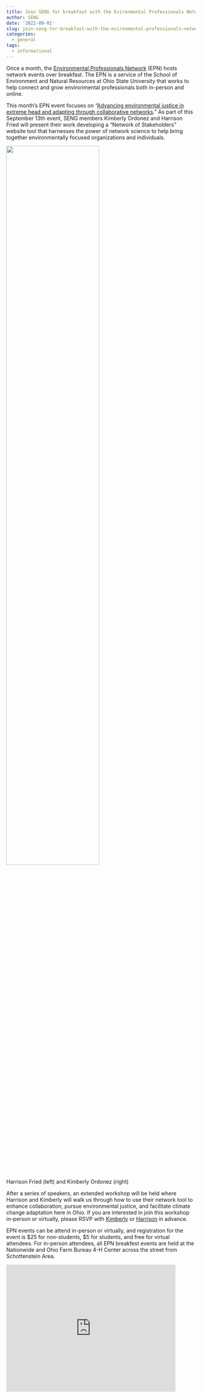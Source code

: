 ```yaml
---
title: Join SENG for breakfast with the Evironmental Professionals Network
author: SENG
date: '2022-09-01'
slug: join-seng-for-breakfast-with-the-evironmental-professionals-network
categories:
  - general
tags:
  - informational
---
```


Once a month, the [Environmental Professionals Network](https://epn.osu.edu/getting-started) (EPN) hosts network events over breakfast. The EPN is a service of the School of Environment and Natural Resources at Ohio State University that works to help connect and grow environmental professionals both in-person and online. 

This month's EPN event focuses on "[Advancing environmental justice in extreme head and adapting through collaborative networks](https://epn.osu.edu/events/epn-breakfast-september-13-2022-advancing-environmental-justice-extreme-heat-and-adapting)." As part of this September 13th event, SENG members Kimberly Ordonez and Harrison Fried will present their work developing a "Network of Stakeholders" website tool that harnesses the power of network science to help bring together environmentally focused organizations and individuals. 

![](images/HarrisonKimberly.png){width=70%}

Harrison Fried (left) and Kimberly Ordonez (right)

After a series of speakers, an extended workshop will be held where Harrison and Kimberly will walk us through how to use their network tool to enhance collaboration, pursue environmental justice, and facilitate climate change adaptation here in Ohio. If you are interested in join this workshop in-person or virtually, please RSVP with [Kimberly](mailto:ordonez.33@osu.edu) or [Harrison](mailto:fried.64@osu.edu) in advance.

EPN events can be attend in-person or virtually, and registration for the event is \$25 for non-students, \$5 for students, and free for virtual attendees. For in-person attendees, all EPN breakfest events are held at the Nationwide and Ohio Farm Bureau 4-H Center across the street from Schottenstein Area. 

<iframe src="https://www.google.com/maps/embed?pb=!1m18!1m12!1m3!1d3056.017547925468!2d-83.02861109999999!3d40.0080556!2m3!1f0!2f0!3f0!3m2!1i1024!2i768!4f13.1!3m3!1m2!1s0x88388e858cd04485%3A0xdf89d75cd39fa5e7!2sNationwide%20%26%20Ohio%20Farm%20Bureau%204-H%20Center!5e0!3m2!1sen!2sus!4v1662055853118!5m2!1sen!2sus" width="450" height="337.5" style="border:0;" allowfullscreen="" loading="lazy" referrerpolicy="no-referrer-when-downgrade"></iframe>

